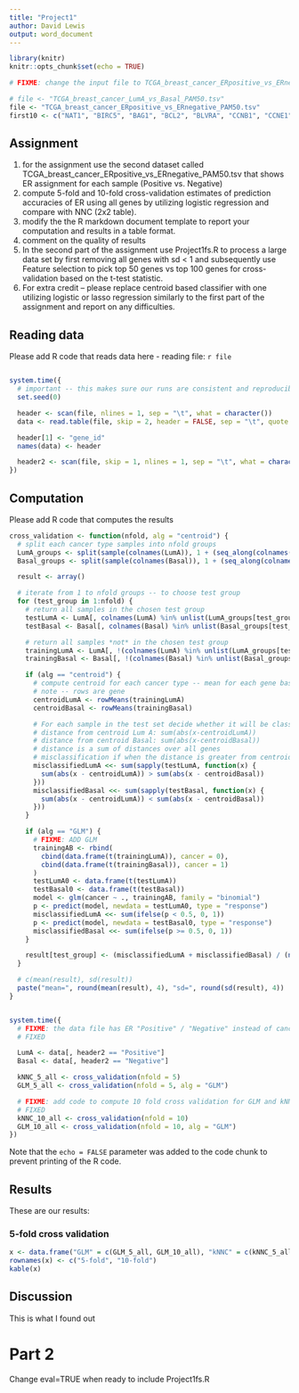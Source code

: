 ```yaml
---
title: "Project1"
author: David Lewis
output: word_document
---
```


```r
library(knitr)
knitr::opts_chunk$set(echo = TRUE)

# FIXME: change the input file to TCGA_breast_cancer_ERpositive_vs_ERnegative_PAM50.tsv

# file <- "TCGA_breast_cancer_LumA_vs_Basal_PAM50.tsv"
file <- "TCGA_breast_cancer_ERpositive_vs_ERnegative_PAM50.tsv"
first10 <- c("NAT1", "BIRC5", "BAG1", "BCL2", "BLVRA", "CCNB1", "CCNE1", "CDC6", "CDC20", "CDH3")
```

## Assignment
1.	for the assignment use the second dataset called TCGA_breast_cancer_ERpositive_vs_ERnegative_PAM50.tsv that shows ER assignment for each sample (Positive vs. Negative)
2.	compute 5-fold and 10-fold cross-validation estimates of prediction accuracies of ER using all genes by utilizing logistic regression and compare with NNC (2x2 table).
3.	modify the the R markdown document template to report your computation and results in a table format.
4.	comment on the quality of results
5.	In the second part of the assignment use Project1fs.R to process a large data set by first removing all genes with sd < 1 and subsequently use Feature selection to pick top 50 genes vs top 100 genes for cross-validation based on the t-test statistic.
6.	For extra credit – please replace centroid based classifier with one utilizing logistic or lasso regression similarly to the first part of the assignment and report on any difficulties.

## Reading data

Please add R code that reads data here - 
reading file: `r file`

```r
```

```r
system.time({
  # important -- this makes sure our runs are consistent and reproducible
  set.seed(0)

  header <- scan(file, nlines = 1, sep = "\t", what = character())
  data <- read.table(file, skip = 2, header = FALSE, sep = "\t", quote = "", check.names = FALSE)

  header[1] <- "gene_id"
  names(data) <- header

  header2 <- scan(file, skip = 1, nlines = 1, sep = "\t", what = character())
})
```

## Computation

Please add R code that computes the results

```r
cross_validation <- function(nfold, alg = "centroid") {
  # split each cancer type samples into nfold groups
  LumA_groups <- split(sample(colnames(LumA)), 1 + (seq_along(colnames(LumA)) %% nfold))
  Basal_groups <- split(sample(colnames(Basal)), 1 + (seq_along(colnames(Basal)) %% nfold))

  result <- array()

  # iterate from 1 to nfold groups -- to choose test group
  for (test_group in 1:nfold) {
    # return all samples in the chosen test group
    testLumA <- LumA[, colnames(LumA) %in% unlist(LumA_groups[test_group])]
    testBasal <- Basal[, colnames(Basal) %in% unlist(Basal_groups[test_group])]

    # return all samples *not* in the chosen test group
    trainingLumA <- LumA[, !(colnames(LumA) %in% unlist(LumA_groups[test_group]))]
    trainingBasal <- Basal[, !(colnames(Basal) %in% unlist(Basal_groups[test_group]))]

    if (alg == "centroid") {
      # compute centroid for each cancer type -- mean for each gene based on all samples
      # note -- rows are gene
      centroidLumA <- rowMeans(trainingLumA)
      centroidBasal <- rowMeans(trainingBasal)

      # For each sample in the test set decide whether it will be classified
      # distance from centroid Lum A: sum(abs(x-centroidLumA))
      # distance from centroid Basal: sum(abs(x-centroidBasal))
      # distance is a sum of distances over all genes
      # misclassification if when the distance is greater from centroid associated with known result
      misclassifiedLumA <<- sum(sapply(testLumA, function(x) {
        sum(abs(x - centroidLumA)) > sum(abs(x - centroidBasal))
      }))
      misclassifiedBasal <<- sum(sapply(testBasal, function(x) {
        sum(abs(x - centroidLumA)) < sum(abs(x - centroidBasal))
      }))
    }

    if (alg == "GLM") {
      # FIXME: ADD GLM
      trainingAB <- rbind(
        cbind(data.frame(t(trainingLumA)), cancer = 0),
        cbind(data.frame(t(trainingBasal)), cancer = 1)
      )
      testLumA0 <- data.frame(t(testLumA))
      testBasal0 <- data.frame(t(testBasal))
      model <- glm(cancer ~ ., trainingAB, family = "binomial")
      p <- predict(model, newdata = testLumA0, type = "response")
      misclassifiedLumA <<- sum(ifelse(p < 0.5, 0, 1))
      p <- predict(model, newdata = testBasal0, type = "response")
      misclassifiedBasal <<- sum(ifelse(p >= 0.5, 0, 1))
    }

    result[test_group] <- (misclassifiedLumA + misclassifiedBasal) / (ncol(testLumA) + ncol(testBasal))
  }

  # c(mean(result), sd(result))
  paste("mean=", round(mean(result), 4), "sd=", round(sd(result), 4))
}


system.time({
  # FIXME: the data file has ER "Positive" / "Negative" instead of cancer type
  # FIXED

  LumA <- data[, header2 == "Positive"]
  Basal <- data[, header2 == "Negative"]

  kNNC_5_all <- cross_validation(nfold = 5)
  GLM_5_all <- cross_validation(nfold = 5, alg = "GLM")

  # FIXME: add code to compute 10 fold cross validation for GLM and kNNC
  # FIXED
  kNNC_10_all <- cross_validation(nfold = 10)
  GLM_10_all <- cross_validation(nfold = 10, alg = "GLM")
})
```



Note that the `echo = FALSE` parameter was added to the code chunk to prevent printing of the R code.

## Results

These are our results:

### 5-fold cross validation
```r
x <- data.frame("GLM" = c(GLM_5_all, GLM_10_all), "kNNC" = c(kNNC_5_all, kNNC_10_all))
rownames(x) <- c("5-fold", "10-fold")
kable(x)
```


## Discussion

This is what I found out

# Part 2

Change eval=TRUE when ready to include Project1fs.R

```r

```
